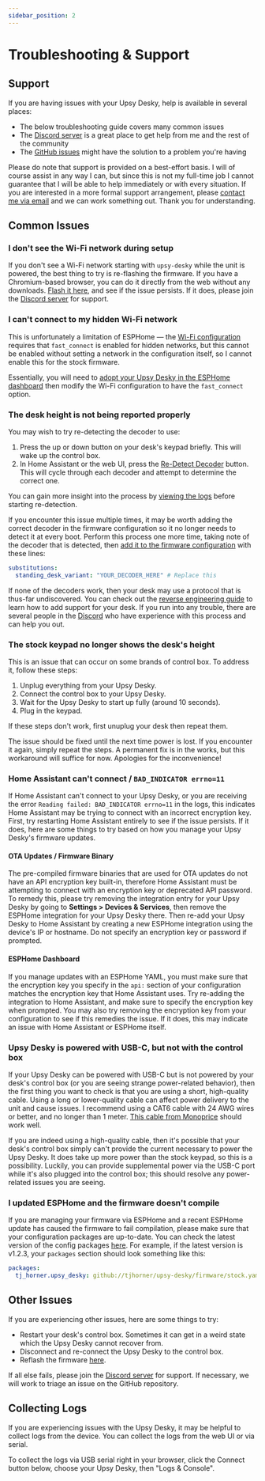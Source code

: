 ```yaml
---
sidebar_position: 2
---
```


# Troubleshooting & Support

## Support

If you are having issues with your Upsy Desky, help is available in several places:

- The below troubleshooting guide covers many common issues
- The [Discord server](https://discord.gg/ZHfXKQrSxF) is a great place to get help from me and the rest of the community
- The [GitHub issues](https://github.com/tjhorner/upsy-desky/issues) might have the solution to a problem you're having

Please do note that support is provided on a best-effort basis. I will of course assist in any way I can, but since this is not my full-time job I cannot guarantee that I will be able to help immediately or with every situation. If you are interested in a more formal support arrangement, please [contact me via email](mailto:biz@tjhorner.dev) and we can work something out. Thank you for understanding.

## Common Issues

### I don't see the Wi-Fi network during setup

If you don't see a Wi-Fi network starting with `upsy-desky` while the unit is powered, the best thing to try is re-flashing the firmware. If you have a Chromium-based browser, you can do it directly from the web without any downloads. [Flash it here](https://shop.horner.tj/things/upsy-desky/setup/stock), and see if the issue persists. If it does, please join the [Discord server](https://discord.gg/ZHfXKQrSxF) for support.

### I can't connect to my hidden Wi-Fi network

This is unfortunately a limitation of ESPHome — the [Wi-Fi configuration](https://esphome.io/components/wifi.html#configuration-variables) requires that `fast_connect` is enabled for hidden networks, but this cannot be enabled without setting a network in the configuration itself, so I cannot enable this for the stock firmware.

Essentially, you will need to [adopt your Upsy Desky in the ESPHome dashboard](../advanced/customization/index.md) then modify the Wi-Fi configuration to have the `fast_connect` option.

### The desk height is not being reported properly

You may wish to try re-detecting the decoder to use:

1. Press the up or down button on your desk's keypad briefly. This will wake up the control box.
2. In Home Assistant or the web UI, press the [Re-Detect Decoder](../reference/entities.md#re-detect-decoder) button. This will cycle through each decoder and attempt to determine the correct one.

You can gain more insight into the process by [viewing the logs](#collecting-logs) before starting re-detection.

If you encounter this issue multiple times, it may be worth adding the correct decoder in the firmware configuration so it no longer needs to detect it at every boot. Perform this process one more time, taking note of the decoder that is detected, then [add it to the firmware configuration](../advanced/customization/index.md) with these lines:

```yaml
substitutions:
  standing_desk_variant: "YOUR_DECODER_HERE" # Replace this
```

If none of the decoders work, then your desk may use a protocol that is thus-far undiscovered. You can check out the [reverse engineering guide](../advanced/reverse-engineering/index.md) to learn how to add support for your desk. If you run into any trouble, there are several people in the [Discord](https://discord.gg/ZHfXKQrSxF) who have experience with this process and can help you out.

### The stock keypad no longer shows the desk's height

This is an issue that can occur on some brands of control box. To address it, follow these steps:

1. Unplug everything from your Upsy Desky.
2. Connect the control box to your Upsy Desky.
3. Wait for the Upsy Desky to start up fully (around 10 seconds).
4. Plug in the keypad.

If these steps don't work, first unuplug your desk then repeat them.

The issue should be fixed until the next time power is lost. If you encounter it again, simply repeat the steps. A permanent fix is in the works, but this workaround will suffice for now. Apologies for the inconvenience!

### Home Assistant can't connect / `BAD_INDICATOR errno=11`

If Home Assistant can't connect to your Upsy Desky, or you are receiving the error `Reading failed: BAD_INDICATOR errno=11` in the logs, this indicates Home Assistant may be trying to connect with an incorrect encryption key. First, try restarting Home Assistant entirely to see if the issue persists. If it does, here are some things to try based on how you manage your Upsy Desky's firmware updates.

#### OTA Updates / Firmware Binary

The pre-compiled firmware binaries that are used for OTA updates do not have an API encryption key built-in, therefore Home Assistant must be attempting to connect with an encryption key or deprecated API password. To remedy this, please try removing the integration entry for your Upsy Desky by going to **Settings > Devices &amp; Services**, then remove the ESPHome integration for your Upsy Desky there. Then re-add your Upsy Desky to Home Assistant by creating a new ESPHome integration using the device's IP or hostname. Do not specify an encryption key or password if prompted.

#### ESPHome Dashboard

If you manage updates with an ESPHome YAML, you must make sure that the encryption key you specify in the `api:` section of your configuration matches the encryption key that Home Assistant uses. Try re-adding the integration to Home Assistant, and make sure to specify the encryption key when prompted. You may also try removing the encryption key from your configuration to see if this remedies the issue. If it does, this may indicate an issue with Home Assistant or ESPHome itself.

### Upsy Desky is powered with USB-C, but not with the control box

If your Upsy Desky can be powered with USB-C but is not powered by your desk's control box (or you are seeing strange power-related behavior), then the first thing you want to check is that you are using a short, high-quality cable. Using a long or lower-quality cable can affect power delivery to the unit and cause issues. I recommend using a CAT6 cable with 24 AWG wires or better, and no longer than 1 meter. [This cable from Monoprice](https://www.amazon.com/Monoprice-Cat6-Ethernet-Patch-Cable/dp/B002RBECAE) should work well.

If you are indeed using a high-quality cable, then it's possible that your desk's control box simply can't provide the current necessary to power the Upsy Desky. It does take up more power than the stock keypad, so this is a possibility. Luckily, you can provide supplemental power via the USB-C port while it's also plugged into the control box; this should resolve any power-related issues you are seeing.

### I updated ESPHome and the firmware doesn't compile

If you are managing your firmware via ESPHome and a recent ESPHome update has caused the firmware to fail compilation, please make sure that your configuration packages are up-to-date. You can check the latest version of the config packages [here](https://github.com/tjhorner/upsy-desky/releases/latest). For example, if the latest version is v1.2.3, your `packages` section should look something like this:

```yaml
packages:
  tj_horner.upsy_desky: github://tjhorner/upsy-desky/firmware/stock.yaml@v1.2.3
```

## Other Issues

If you are experiencing other issues, here are some things to try:

- Restart your desk's control box. Sometimes it can get in a weird state which the Upsy Desky cannot recover from.
- Disconnect and re-connect the Upsy Desky to the control box.
- Reflash the firmware [here](https://shop.horner.tj/things/upsy-desky/setup/stock).

If all else fails, please join the [Discord server](https://discord.gg/ZHfXKQrSxF) for support. If necessary, we will work to triage an issue on the GitHub repository.

## Collecting Logs

If you are experiencing issues with the Upsy Desky, it may be helpful to collect logs from the device. You can collect the logs from the web UI or via serial.

To collect the logs via USB serial right in your browser, click the Connect button below, choose your Upsy Desky, then "Logs &amp; Console".


<EspInstallButton />